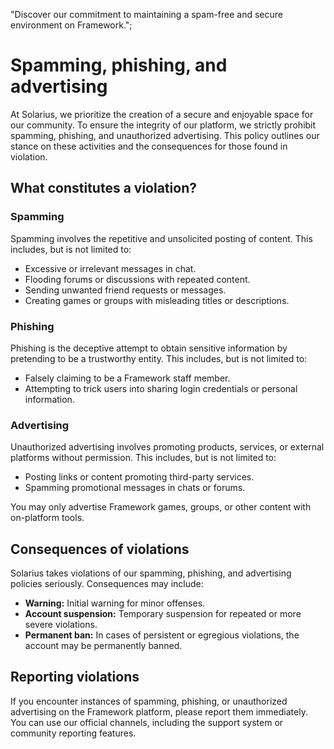   "Discover our commitment to maintaining a spam-free and secure environment on Framework.";

# Spamming, phishing, and advertising

At Solarius, we prioritize the creation of a secure and enjoyable space for our community. To ensure the integrity of our platform, we strictly prohibit spamming, phishing, and unauthorized advertising. This policy outlines our stance on these activities and the consequences for those found in violation.

## What constitutes a violation?

### Spamming

Spamming involves the repetitive and unsolicited posting of content. This includes, but is not limited to:

- Excessive or irrelevant messages in chat.
- Flooding forums or discussions with repeated content.
- Sending unwanted friend requests or messages.
- Creating games or groups with misleading titles or descriptions.

### Phishing

Phishing is the deceptive attempt to obtain sensitive information by pretending to be a trustworthy entity. This includes, but is not limited to:

- Falsely claiming to be a Framework staff member.
- Attempting to trick users into sharing login credentials or personal information.

### Advertising

Unauthorized advertising involves promoting products, services, or external platforms without permission. This includes, but is not limited to:

- Posting links or content promoting third-party services.
- Spamming promotional messages in chats or forums.

You may only advertise Framework games, groups, or other content with on-platform tools.

## Consequences of violations

Solarius takes violations of our spamming, phishing, and advertising policies seriously. Consequences may include:

- **Warning:** Initial warning for minor offenses.
- **Account suspension:** Temporary suspension for repeated or more severe violations.
- **Permanent ban:** In cases of persistent or egregious violations, the account may be permanently banned.

## Reporting violations

If you encounter instances of spamming, phishing, or unauthorized advertising on the Framework platform, please report them immediately. You can use our official channels, including the support system or community reporting features.
